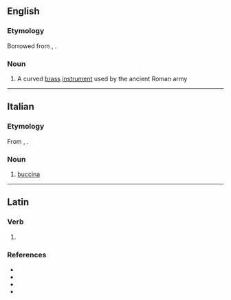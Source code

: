 ==English==

===Etymology===
Borrowed from {{bor|en|la|būcina}}, {{m|la|buccina}}.

===Noun===
{{wikipedia}}
{{en-noun}}

# {{lb|en|musical instruments}} A curved [[brass]] [[instrument]] used by the ancient Roman army

----

==Italian==

===Etymology===
From {{der|it|la|būcina}}, {{m|la|buccina}}.

===Noun===
{{it-noun|f}}

# {{lb|it|musical instruments}} [[#English|buccina]]

----

==Latin==

===Verb===
{{la-verb-form|buccinā}}

# {{inflection of|buccinō||2|s|pres|actv|impr|lang=la}}

===References===
* {{R:L&S}}
* {{R:Elementary Lewis}}
* {{R:du Cange}}
* {{R:Gaffiot}}